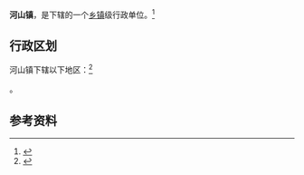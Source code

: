 {{中国乡级行政区|37/11/02/100/000}}

'''河山镇'''，是{{PRC admin/fullname|37/11/02/100/000|3}}下辖的一个[[乡镇|乡镇]]级行政单位。<ref>{{PRC admin/ref sgc|{{PRC admin/parent|37/11/02/100/000}}}}</ref>

== 行政区划 ==

河山镇下辖以下地区：<ref>{{PRC admin/ref sgc|37/11/02/100/000}}</ref>

{{PRC admin/children|37/11/02/100/000}}。

== 参考资料 ==

{{reflist}}

{{行政区划小作品}}
{{PRC admin/navcat|37/11/02/100/000}}